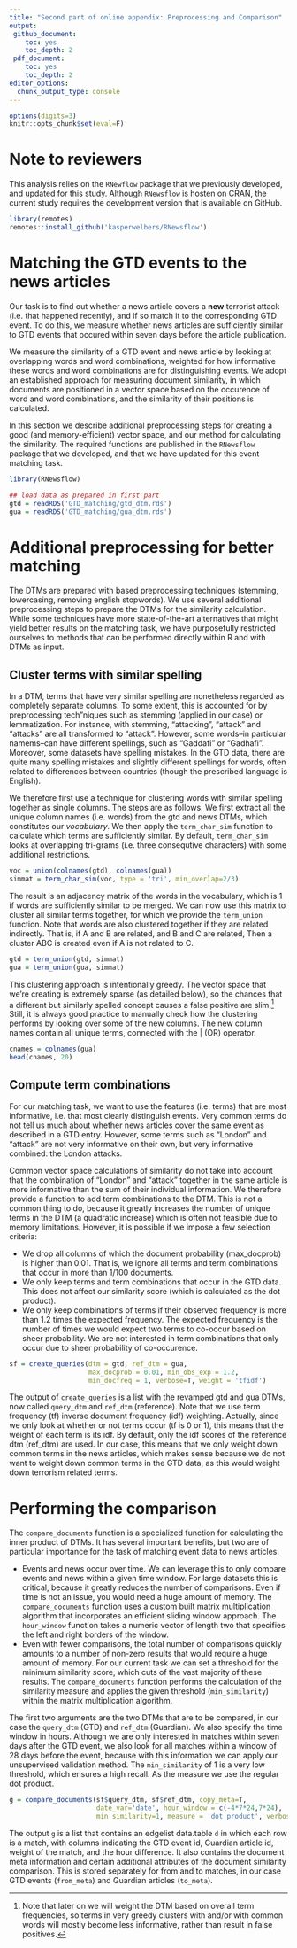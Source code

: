 ```yaml
---
title: "Second part of online appendix: Preprocessing and Comparison"
output: 
 github_document:
    toc: yes
    toc_depth: 2
 pdf_document:
    toc: yes
    toc_depth: 2
editor_options:
  chunk_output_type: console
---
```

  
```r
options(digits=3)
knitr::opts_chunk$set(eval=F)
```

# Note to reviewers

This analysis relies on the `RNewflow` package that we previously developed, and updated for this study. Although `RNewsflow` is hosten on CRAN, the current study requires the development version that is available on GitHub.

```r
library(remotes)
remotes::install_github('kasperwelbers/RNewsflow')
```

# Matching the GTD events to the news articles

Our task is to find out whether a news article covers a **new** terrorist attack (i.e. that happened recently), and if so match it to the corresponding GTD event. To do this, we measure whether news articles are sufficiently similar to GTD events that occured within seven days before the article publication. 

We measure the similarity of a GTD event and news article by looking at overlapping words and word combinations, weighted for how informative these words and word combinations are for distinguishing events. We adopt an established approach for measuring document similarity, in which documents are positioned in a vector space based on the occurence of word and word combinations, and the similarity of their positions is calculated. 

In this section we describe additional preprocessing steps for creating a good (and memory-efficient) vector space, and our method for calculating the similarity. The required functions are published in the `RNewsflow` package that we developed, and that we have updated for this event matching task.

```r
library(RNewsflow)
```

```r
## load data as prepared in first part
gtd = readRDS('GTD_matching/gtd_dtm.rds')
gua = readRDS('GTD_matching/gua_dtm.rds')
```

# Additional preprocessing for better matching

The DTMs are prepared with based preprocessing techniques (stemming, lowercasing, removing english stopwords).
We use several additional preprocessing steps to prepare the DTMs for the similarity calculation. While some techniques have more state-of-the-art alternatives that might yield better results on the matching task, we have purposefully restricted ourselves to methods that can be performed directly within R and with DTMs as input.  

## Cluster terms with similar spelling

In a DTM, terms that have very similar spelling are nonetheless regarded as completely separate columns. To some extent, this is accounted for by preprocessing tech"niques such as stemming (applied in our case) or lemmatization. For instance, with stemming, "attacking", "attack" and "attacks" are all transformed to "attack". However, some words--in particular namems--can have different spellings, such as "Gaddafi" or "Gadhafi". Moreover, some datasets have spelling mistakes. In the GTD data, there are quite many spelling mistakes and slightly different spellings for words, often related to differences between countries (though the prescribed language is English). 

We therefore first use a technique for clustering words with similar spelling together as single columns. The steps are as follows. We first extract all the unique column names (i.e. words) from the gtd and news DTMs, which constitutes our *vocabulary*. We then apply the `term_char_sim` function to calculate which terms are sufficiently similar. By default, `term_char_sim` looks at overlapping tri-grams (i.e. three consequtive characters) with some additional restrictions.

```r
voc = union(colnames(gtd), colnames(gua))  
simmat = term_char_sim(voc, type = 'tri', min_overlap=2/3)
```

The result is an adjacency matrix of the words in the vocabulary, which is 1 if words are sufficiently similar to be merged. We can now use this matrix to cluster all similar terms together, for which we provide the `term_union` function. Note that words are also clustered together if they are related indirectly. That is, if A and B are related, and B and C are related, Then a cluster ABC is created even if A is not related to C.   

```r
gtd = term_union(gtd, simmat)               
gua = term_union(gua, simmat)               
```

This clustering approach is intentionally greedy. The vector space that we're creating is extremely sparse (as detailed below), so the chances that a different but similarly spelled concept causes a false positive are slim.[^2] Still, it is always good practice to manually check how the clustering performs by looking over some of the new columns. The new column names contain all unique terms, connected with the | (OR) operator.

[^2]: Note that later on we will weight the DTM based on overall term frequencies, so terms in very greedy clusters with and/or with common words will mostly become less informative, rather than result in false positives.  

```r
cnames = colnames(gua)    
head(cnames, 20)    
```

## Compute term combinations

For our matching task, we want to use the features (i.e. terms) that are most informative, i.e. that most clearly distinguish events. Very common terms do not tell us much about whether news articles cover the same event as described in a GTD entry. However, some terms such as "London" and "attack" are not very informative on their own, but very informative combined: the London attacks. 

Common vector space calculations of similarity do not take into account that the combination of "London" and "attack" together in the same article is more informative than the sum of their individual information. We therefore provide a function to add term combinations to the DTM. This is not a common thing to do, because it greatly increases the number of unique terms in the DTM (a quadratic increase) which is often not feasible due to memory limitations. However, it is possible if we impose a few selection criteria:

* We drop all columns of which the document probability (max_docprob) is higher than 0.01. That is, we ignore all terms and term combinations that occur in more than 1/100 documents. 
* We only keep terms and term combinations that occur in the GTD data. This does not affect our similarity score (which is calculated as the dot product).
* We only keep combinations of terms if their observed frequency is more than 1.2 times the expected frequency. The expected frequency is the number of times we would expect two terms to co-occur based on sheer probability. We are not interested in term combinations that only occur due to sheer probability of co-occurence.

```r
sf = create_queries(dtm = gtd, ref_dtm = gua, 
                    max_docprob = 0.01, min_obs_exp = 1.2, 
                    min_docfreq = 1, verbose=T, weight = 'tfidf')
```

The output of `create_queries` is a list with the revamped gtd and gua DTMs, now called `query_dtm` and `ref_dtm` (reference). 
Note that we use term frequency (tf) inverse document frequency (idf) weighting. 
Actually, since we only look at whether or not terms occur (tf is 0 or 1), this means that the weight of each term is its idf. 
By default, only the idf scores of the reference dtm (ref_dtm) are used.
In our case, this means that we only weight down common terms in the news articles, which makes sense because we do not want to weight down common terms in the GTD data, as this would weight down terrorism related terms.

# Performing the comparison

The `compare_documents` function is a specialized function for calculating the inner product of DTMs. It has several important benefits, but two are of particular importance for the task of matching event data to news articles.

* Events and news occur over time. We can leverage this to only compare events and news within a given time window. For large datasets this is critical, because it greatly reduces the number of comparisons. Even if time is not an issue, you would need a huge amount of memory. The `compare_documents` function uses a custom built matrix multiplication algorithm that incorporates an efficient sliding window approach. The `hour_window` function takes a numeric vector of length two that specifies the left and right borders of the window.
* Even with fewer comparisons, the total number of comparisons quickly amounts to a number of non-zero results that would require a huge amount of memory. For our current task we can set a threshold for the minimum similarity score, which cuts of the vast majority of these results. The `compare_documents` function performs the calculation of the similarity measure and applies the given threshold (`min_similarity`) within the matrix multiplication algorithm. 

The first two arguments are the two DTMs that are to be compared, in our case the `query_dtm` (GTD) and `ref_dtm` (Guardian). We also specify the time window in hours. Although we are only interested in matches within seven days after the GTD event, we also look for all matches within a window of 28 days before the event, because with this information we can apply our unsupervised validation method. The `min_similarity` of 1 is a very low threshold, which ensures a high recall. As the measure we use the regular dot product.

```r
g = compare_documents(sf$query_dtm, sf$ref_dtm, copy_meta=T, 
                      date_var='date', hour_window = c(-4*7*24,7*24), 
                      min_similarity=1, measure = 'dot_product', verbose=T)
```

The output `g` is a list that contains an edgelist data.table `d` in which each row is a match, with columns indicating the GTD event id, Guardian article id, weight of the match, and the hour difference. It also contains the document meta information and certain additional attributes of the document similarity comparison. This is stored separately for from and to matches, in our case GTD events (`from_meta`) and Guardian articles (`to_meta`).
